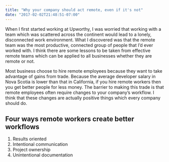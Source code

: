 ```yaml
---
title: "Why your company should act remote, even if it's not"
date: "2017-02-02T21:48:51-07:00"
---
```


When I first started working at Upworthy, I was worried that working with a team which was scattered across the continent would lead to a lonely, disconnected work environment. What I discovered was that the remote team was the most productive, connected group of people that I'd ever worked with. I think there are some lessons to be taken from effective remote teams which can be applied to all businesses whether they are remote or not. 

Most business choose to hire remote employees because they want to take advantage of gains from trade. Because the average developer salary in Nova Scotia is lower than that in California, if you hire remote workers then you get better people for less money. The barrier to making this trade is that remote employees often require changes to your company's workflow. I think that these changes are actually positive things which every company should do.

## Four ways remote workers create better workflows

1) Results oriented
2) Intentional communication
3) Project ownership
4) Unintentional documentation


